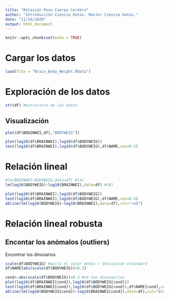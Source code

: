 ```yaml
---
title: "Relación Peso Cuerpo Cerebro"
author: "Introducción Ciencia Datos. Master Ciencia Datos."
date: "11/16/2020"
output: html_document
---
```


```r
knitr::opts_chunk$set(echo = TRUE)
```

# Cargar los datos

```r
load(file = "Brain_Body_Weight.RData")
```

# Exploración de los datos

```r
str(df) #estructura de los datos
```

## Visualización

```r
plot(df$BRAINWEI,df[,"BODYWEIG"])
```

```r
plot(log10(df$BRAINWEI),log10(df$BODYWEIG))
text(log10(df$BRAINWEI),log10(df$BODYWEIG),df$NAME,cex=0.5)
```

# Relación lineal 

```r
#lm(BRAINWEI~BODYWEIG,data=df) #(A)
lm(log10(BODYWEIG)~log10(BRAINWEI),data=df) #(B)
```

```r
plot(log10(df$BRAINWEI),log10(df$BODYWEIG))
text(log10(df$BRAINWEI),log10(df$BODYWEIG),df$NAME,cex=0.5)
abline(lm(log10(BODYWEIG)~log10(BRAINWEI),data=df),col="red")
```

# Relación lineal robusta 

## Encontar los anómalos (outliers) 

Encontrar los dinosarios

```r
scale(df$BODYWEIG) #quita el valor medio / desviación estandard
df$NAME[abs(scale(df$BODYWEIG))>0.3]
```

```r
cond<-abs(scale(df$BODYWEIG))<0.3 #no son dinosaurios
plot(log10(df$BRAINWEI[cond]),log10(df$BODYWEIG[cond]))
text(log10(df$BRAINWEI[cond]),log10(df$BODYWEIG[cond]),df$NAME[cond],cex=0.5)
abline(lm(log10(BODYWEIG[cond])~log10(BRAINWEI[cond]),data=df),col="blue")
```

